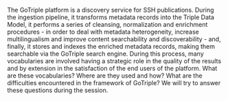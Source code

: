 The GoTriple platform is a discovery service for SSH publications. During the ingestion pipeline, it transforms metadata records into the Triple Data Model, it performs a series of cleansing, normalization and enrichment procedures - in order to deal with metadata heterogeneity, increase multilingualism and improve content searchability and discoverability - and, finally, it stores and indexes the enriched metadata records, making them searchable via the GoTriple search engine. During this process, many vocabularies are involved having a strategic role in the quality of the results and by extension in the satisfaction of the end users of the platform. What are these vocabularies? Where are they used and how? What are the difficulties encountered in the framework of GoTriple? We will try to answer these questions during the session.

<Speakers>
  <Speaker speaker="homo-julien" />
</Speakers>
